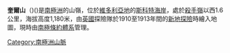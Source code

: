 {{Coord|77|8|S|161|45|E||display=title}}

'''奎爾山'''（{{lang-en|Queer Mountain}})({{Coord|77|8|S|161|45|E||display=inline}})是[[南極洲|南極洲]]的山嶺，位於[[維多利亞地|維多利亞地]]的[[斯科特海岸|斯科特海岸]]，處於[[殺手嶺|殺手嶺]]以西1.6公里，海拔高度1,180米，由[[英國|英國]]探險隊於1910至1913年間的[[新地探險|新地探險]]時繪入地圖，現時由[[南極條約體系|南極條約體系]]管理。

{{DEFAULTSORT:Queer Mountain}}
[[Category:南極洲山脈|Category:南極洲山脈]]


{{ScottCoast-geo-stub}}